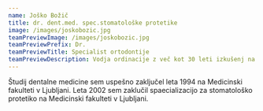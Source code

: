 ```yaml
---
name: Joško Božič
title: dr. dent.med. spec.stomatološke protetike
image: /images/joskobozic.jpg
teamPreviewImage: /images/joskobozic.jpg
teamPreviewPrefix: Dr.
teamPreviewTitle: Specialist ortodontije
teamPreviewDescription: Vodja ordinacije z več kot 30 leti izkušenj na področju ortodontije
---
```


Študij dentalne medicine sem uspešno zaključel leta 1994 na Medicinski fakulteti v Ljubljani. Leta 2002 sem zaklučil spaecializacijo za stomatološko protetiko na Medicinski fakulteti v Ljubljani.
